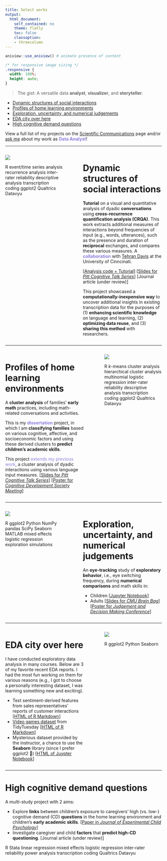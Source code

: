 ```yaml
---
title: Select works
output:  
  html_document:  
    self_contained: no  
    theme: flatly
    toc: false
    classoption:
    - threecolumn
---
```



```r
aniview::use_aniview() # animate presence of content
```

```css
/* for responsive image sizing */
.responsive {
  width: 100%;
  height: auto;
}
```

<!-- for accessing the link icons --> 
<script src="https://kit.fontawesome.com/455169677b.js" crossorigin="anonymous"></script> 


::: {.aniview data-av-animation="fadeInUp"}


> The gist: A versatile data **analyst**, **visualizer**, and **storyteller**.


* [Dynamic structures of social interactions](#dynamic-structures-of-social-interactions)
* [Profiles of home learning environments](#profiles-of-home-learning-environments)
* [Exploration, uncertainty, and numerical judgements](#exploration-uncertainty-and-numerical-judgements)
* [EDA city over here](#eda-city-over-here)
* [High cognitive demand questions](#high-cognitive-demand-questions)


<!-- <br> -->


<!-- <center> -->
<!-- Leading these projects have given me opportunities to engage deeply in: -->

<!-- <h5>👩🏻‍🎨 **Experimental design**  |  ✍🏼 **Data collection**  |  🧹 **Data cleaning, 👩🏻‍💻 pre-processing, and 🎨🖌 blending**  |  🧭 **Exploratory data analysis**  |  📊 **Visualization**  |  📉 **Machine learning**  |  🗣📝 **Scientific communication**  |  🤝 **Research collaboration**  </h5> -->
<!-- </center> -->

<!-- <br> -->

<!-- <center>...</center> -->
<!-- <br> -->

View a full list of my projects on the <a href=publications.html>Scientific Communications</a> page and/or <a target="_blank" rel="noopener noreferrer" href="mailto:shirleyduong5@gmail.com">ask me</a> about my work as <font color="#8c7edc">**Data Analyst**</font>!


---

:::::::::::::: {.columns}
::: {.column width="40%"}

<img src="files/Projects_CRQA.png" class="responsive">

<span class="badge bg-primary">R</span> <span class="badge bg-success">event/time series analysis</span> <span class="badge bg-success">recurrence analysis</span> <span class="badge bg-success">inter-rater reliability</span> <span class="badge bg-success">descriptive analysis</span> <span class="badge bg-success">transcription coding</span> <span class="badge bg-primary">ggplot2</span> <span class="badge bg-secondary">Qualtrics</span> <span class="badge bg-secondary">Datavyu</span> 

:::


::: {.column width="5%"}
:::

::: {.column width="55%"}

# Dynamic structures of social interactions

**Tutorial** on a visual and quantitative analysis of dyadic **conversations** using **cross-recurrence quantification analysis (CRQA)**. This work extracts additional measures of interactions beyond frequencies of input (e.g., words, utterances), such as the presence and duration of **reciprocal** exchanges, and compares these various measures. A <font color="#8c7edc"><b>collaboration</b></font> with <a target="_blank" rel="noopener noreferrer" href="https://researchdirectory.uc.edu/p/davtj">Tehran Davis</a> at the University of Cinncinati.  

[<a target="_blank" rel="noopener noreferrer" href="https://github.com/s-duong/crqa-number-talk">Analysis code + Tutorial</a>] [<a target="_blank" rel="noopener noreferrer" href="files/Duong_CogTalk_Nov22_CRQA_Slides.pdf">Slides for <i>Pitt Cognitive Talk Series</i></a>] [Journal article (under review)]

<!-- <details><summary>There are a few parts:</summary> -->

<!-- - Chronological **literature review** on the application of CRQA in early language research. -->
<!-- - **Case study** and **tutorial** of CRQA on existing transcription data of dyadic conversations about numbers and math. -->
<!-- - **Qualitative analysis** comparing frequency and CRQA measures of conversations and a **quantitative analysis** of the relations between input measures and children's academic skills.  -->
<!-- </details> -->


This project showcased a **computationally-inexpensive way** to uncover additional insights in existing transcription data for the purposes of (1) **enhancing scientific knowledge** on language and learning, (2) **optimizing data reuse**, and (3) **sharing this method** with researchers.

:::

::::::::::::::




---



:::::::::::::: {.columns}
::: {.column width="55%"}

# Profiles of home learning environments

A **cluster analysis** of families' **early math** practices, including math-related conversations and activities. 

This is my <font color="#8c7edc">**dissertation**</font> project, in which I am **classifying families** based on various cognitive, affective, and socioeconomic factors and using these derived clusters to **predict children's academic skills**. 

This project <font color="#8c7edc">extends my previous work</font>, a cluster analysis of dyadic interactions using various language input measures. [<a target="_blank" rel="noopener noreferrer" href="files/Duong_CogTalk_Nov21_NumberClusters_Slides.pdf">Slides for <i>Pitt Cognitive Talk Series</i></a>] [<a target="_blank" rel="noopener noreferrer" href="files/DuongEtAl-2022_CDS.pdf">Poster for <i>Cognitive Development Society Meeting</i></a>]


:::

::: {.column width="5%"}
:::

::: {.column width="40%"}


<img src="files/Projects_Clusters.png" class="responsive">

<span class="badge bg-primary">R</span> <span class="badge bg-success"><i>k</i>-means cluster analysis</span> <span class="badge bg-success">hierarchical cluster analysis</span> <span class="badge bg-success">multinomial logistic regression</span> <span class="badge bg-success">inter-rater reliability</span> <span class="badge bg-success">descriptive analysis</span> <span class="badge bg-success">transcription coding</span> <span class="badge bg-primary">ggplot2</span> <span class="badge bg-secondary">Qualtrics</span> <span class="badge bg-secondary">Datavyu</span> 

:::
::::::::::::::



---



<!-- # Hot dasher summer -->

<!-- A <font color="#8c7edc">**personal**</font> project to **track**, **visualize**, and **analyze** data on my ongoing <font color="red">**DoorDash**</font> side gig. -->

<!-- <span class="badge bg-primary">R</span> <span class="badge bg-primary">SQL</span>  -->



<!-- --- -->



:::::::::::::: {.columns}
::: {.column width="40%"}

<img src="files/Projects_ET.png" class="responsive">

<span class="badge bg-primary">R</span> <span class="badge bg-primary">ggplot2</span> <span class="badge bg-primary">Python</span> <span class="badge bg-primary">NumPy</span> <span class="badge bg-primary">pandas</span> <span class="badge bg-primary">SciPy</span> <span class="badge bg-primary">Seaborn</span> <span class="badge bg-primary">MATLAB</span> <span class="badge bg-success">mixed effects logistic regression</span> <span class="badge bg-success">exploration simulations</span>

:::


::: {.column width="5%"}
:::

::: {.column width="55%"}
# Exploration, uncertainty, and numerical judgements

An **eye-tracking** study of **exploratory behavior**, i.e., eye switching frequency, during **numerical comparisons** and math skills in:

- Children [<a target="_blank" rel="noopener noreferrer" href="https://github.com/s-duong/exploration-eyetracking-ans/blob/main/Final_Project_Duong.ipynb">Jupyter Notebook</a>]
- Adults [<a target="_blank" rel="noopener noreferrer" href="files/Duong_Fall2020_CMU_BrainBag.pdf">Slides for <i>CMU Brain Bag</i></a>] [<a target="_blank" rel="noopener noreferrer" href="files/DuongLibertus-2020_JDM.pdf">Poster for <i>Judgement and Decision Making Conference</i></a>]

:::

::::::::::::::



---


:::::::::::::: {.columns}
::: {.column width="55%"}

# EDA city over here

I have conducted exploratory data analysis in many courses. Below are 3 of my favorite recent EDA reports. I had the most fun working on them for various reasons (e.g., I got to choose a personally interesting dataset, I was learning something new and exciting). 

- Text sentiment-derived features from sales representatives’ reports of customer interactions [<a target="_blank" rel="noopener noreferrer" href="files/Duong_Shirley_Final_01_Data_Exploration.html">HTML of R Markdown</a>]
- <a target="_blank" rel="noopener noreferrer" href="https://github.com/rfordatascience/tidytuesday/tree/master/data/2019/2019-07-30">Video games dataset</a> from TidyTuesday [<a target="_blank" rel="noopener noreferrer" href="files/Duong_Shirley_Midterm_df2.html">HTML of R Markdown</a>]
- Mysterious dataset provided by the instructor, a chance to use the **Seaborn** library (since I prefer ggplot2 🙂) [<a target="_blank" rel="noopener noreferrer" href="files/Duong_Shirley_Midterm_df1_python.html">HTML of Juypter Notebook</a>]

:::

::: {.column width="5%"}
:::

::: {.column width="40%"}

<img src="files/Projects_EDAcity.png" class="responsive">

<span class="badge bg-primary">R</span> <span class="badge bg-primary">ggplot2</span> <span class="badge bg-primary">Python</span> <span class="badge bg-primary">Seaborn</span>

:::

::::::::::::::


---

# High cognitive demand questions

A multi-study project with 2 aims: 

- Explore **links** between children's exposure to caregivers' high (vs. low-) cognitive demand (CD) **questions** in the home learning environment and children's **early academic skills**. [<a target="_blank" rel="noopener noreferrer" href="files/DuongEtAl-2021_JECP.pdf">Paper in <i>Journal of Experimental Child Psychology</i></a>] 
- Investigate caregiver and child **factors** that **predict high-CD questioning**. [Journal article (under review)]

<span class="badge bg-primary">R</span> <span class="badge bg-primary">Stata</span> <span class="badge bg-success">linear regression</span> <span class="badge bg-success">mixed effects logistic regression</span> <span class="badge bg-success">inter-rater reliability</span> <span class="badge bg-success">power analysis</span> <span class="badge bg-success">transcription coding</span> <span class="badge bg-secondary">Qualtrics</span> <span class="badge bg-secondary">Datavyu</span> 


<!-- [<a target="_blank" rel="noopener noreferrer" href="">Analysis code</a>]  -->




::: 
